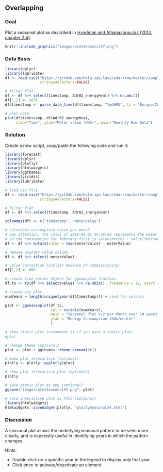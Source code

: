 ## Overlapping
### Goal
Plot a seasonal plot as described in [Hyndman and Athanasopoulos (2014, chapter 2.4)](https://otexts.com/fpp2/seasonal-plots.html){target="_blank"}:

```r
knitr::include_graphics("images/plotSeasonalXY.png")
```

### Data Basis

```r
library(dplyr)
library(lubridate)
df <- read.csv2("https://github.com/hslu-ige-laes/edar/raw/master/sampleData/flatHeatAndHotWater.csv",
                stringsAsFactors=FALSE)

# filter flat
df <- df %>% select(timestamp, Adr02_energyHeat) %>% na.omit()
df[1,2] <- 1676
df$timestamp <- parse_date_time(df$timestamp, "YmdHMS", tz = "Europe/Zurich")

# plot data
plot(df$timestamp, df$Adr02_energyHeat,
     xlab="Time", ylab="Meter value (kWh)", main="Monthly Raw Data")
```

### Solution
Create a new script, copy/paste the following code and run it:

```r
library(forecast)
library(dplyr)
library(plotly)
library(htmlwidgets)
library(ggthemes)
library(viridis)
library(lubridate)

# load csv file
df <- read.csv2("https://github.com/hslu-ige-laes/edar/raw/master/sampleData/flatHeatAndHotWater.csv",
                stringsAsFactors=FALSE)

# filter flat
df <- df %>% select(timestamp, Adr02_energyHeat)

colnames(df) <- c("timestamp", "meterValue")

# calculate consumption value per month
# pay attention, the value of 2010-02-01 00:00:00 represents the meter reading on february first,
# so the consumption for february first is value(march) - value(february)!
df <- df %>% mutate(value = lead(meterValue) - meterValue)

# remove counter value column
df <- df %>% select(-meterValue)

# value correction (outlier because of commissioning)
df[1,2] <- 600

# create time series object for ggseanplot function
df.ts <- ts(df %>% select(value) %>% na.omit(), frequency = 12, start = min(year(df$timestamp)))

# create x/y plot
numYears = length(unique(year(df$timestamp))) # used for colours

plot <- ggseasonplot(df.ts,
                     col = viridis(numYears),
                     main = "Seasonal Plot x/y per Month over 10 years",
                     ylab = "Energy Consumption (kWh/month)"
                     )

# show static plot (uncomment it if you want a static plot)
#plot

# change theme (optional)
plot <- plot + ggthemes::theme_economist()

# make plot interactive (optional)
plotly <- plotly::ggplotly(plot)

# show plot interactive plot (optional)
plotly

```


```r
# save static plot as png (optional)
ggsave("images/plotSeasonalXY.png", plot)
```


```r
# save interactive plot as html (optional)
library(htmlwidgets)
htmlwidgets::saveWidget(plotly, "plotlySeasonalXY.html")
```

### Discussion
A seasonal plot allows the underlying seasonal pattern to be seen more clearly, and is especially useful in identifying years in which the pattern changes.

Hints:

* Double click on a specific year in the legend to display only that year
* Click once to activate/deactivate an element

